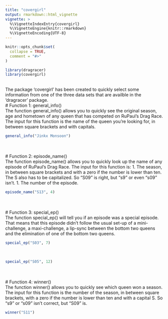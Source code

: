 ```yaml
---
title: "covergirl"
output: rmarkdown::html_vignette
vignette: >
  %\VignetteIndexEntry{covergirl}
  %\VignetteEngine{knitr::rmarkdown}
  %\VignetteEncoding{UTF-8}
---
```


```r
knitr::opts_chunk$set(
  collapse = TRUE,
  comment = "#>"
)
```

```r
library(dragracer)
library(covergirl)
```
<br>
The package 'covergirl' has been created to quickly select some information from one of the three data sets that are availble in the 'dragracer' package.
<br>
# Function 1: general_info()
<br>
The function general_info() allows you to quickly see the original season, age and hometown of any queen that has competed on RuPaul's Drag Race. The input for this function is the name of the queen you're looking for, in between square brackets and with capitals.
<br>
```r
general_info("Jinkx Monsoon")
```
<br>
<br>
# Function 2: episode_name()
<br>
The function episode_name() allows you to quickly look up the name of any episode of RuPaul's Drag Race. 
The input for this function is: 
1. The season, in between square brackets and with a zero if the number is lower than ten. The S also has to be capitalized. So "S09" is right, but "s9" or even "s09" isn't.
1. The number of the episode.
<br>
```r
episode_name("S13", 4)
```
<br>
<br>
# Function 3: special_ep()
<br>
The function special_ep() will tell you if an episode was a special episode. That means that this episode didn't follow the usual set-up of a mini-challenge, a maxi-challenge, a lip-sync between the bottom two queens and the elimination of one of the bottom two queens.
<br>
```r
special_ep("S03", 7)
```
<br>
```r
special_ep("S05", 12)
```
<br>
<br>
# Function 4: winner()
<br>
The function winner() allows you to quickly see which queen won a season. The input for this function is the number of the season, in between square brackets, with a zero if the number is lower than ten and with a capital S. So "s9" or "s09" isn't correct, but "S09" is.
<br>
```r
winner("S11")
```


